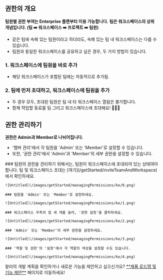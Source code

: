 
## 권한의 개요

<Callout type='warning' emoji="⚠️">**팀원별 권한 부여는 Enterprise 플랜부터 이용 가능합니다.**</Callout>
<Callout type='error' emoji="🚨">**팀은 워크스페이스의 상위 개념입니다. (팀 ➡️ 워크스페이스 ➡️ 프로젝트 ➡️ 팀원)**</Callout>

- 같은 팀에 속해 있는 팀원이라고 하더라도, 속해 있는 팀 내 워크스페이스는 다를 수 있습니다.
- 팀원과 동일한 워크스페이스를 공유하고 싶은 경우, 두 가지 방법이 있습니다.

### 1. 워크스페이스에 팀원을 바로 추가
 - 해당 워크스페이스가 포함된 팀에는 자동적으로 추가됨.

### 2. 팀에 먼저 초대하고, 워크스페이스에 팀원을 추가
 - 두 경우 모두, 초대된 팀원은 팀 내 타 워크스페이스 열람은 불가합니다.
 -  함께 작업할 동료를 팀 그리고 워크스페이스에 초대해요! 🙆🏻‍♀


## 권한 관리하기

<Callout type='warning' emoji="⚠️">**권한은 Admin과 Member로 나뉘어집니다.**</Callout>

- '멤버 관리'에서 각 팀원을 'Admin' 또는 'Member'로 설정할 수 있습니다.
- 또한, '권한 관리'에서 'Admin'과 'Member'의 세부 권한을 설정할 수 있습니다.

<Steps>
    ### 팀원의 권한을 관리하기 위해서는, 팀원이 워크스페이스에 초대되어 있는 상태여야 합니다. 팀 및 워크스페이스 초대는 [여기](/getStarted/inviteTeamAndWorkspace)에서 확인하세요.

    ![Untitled](/images/getStarted/managingPermissions/ko/0.png)

    ### 팀원을 'Admin' 또는 'Member'로 설정하세요.

    ![Untitled](/images/getStarted/managingPermissions/ko/1.png)

    ### 워크스페이스 우측의 점 세 개를 눌러, '권한 설정'을 클릭하세요.

    ![Untitled](/images/getStarted/managingPermissions/ko/2.png)

    ### 'Admin' 또는 'Member'의 세부 권한을 설정하세요.

    ![Untitled](/images/getStarted/managingPermissions/ko/3.png)

    ### '역할 및 권한'의 '설정'에서 각 역할의 색상을 설정할 수도 있습니다.

    ![Untitled](/images/getStarted/managingPermissions/ko/4.png)

</Steps>


<Callout type='info' emoji="🔔">
    왈라의 개발 계획을 확인하거나 새로운 기능을 제안하고 싶으신가요? <a href='https://app.walla.my/support/featureRequest' target="_blank" rel="noopener noreferrer"
                                            style={{textDecoration: 'underline'}}>**제품 로드맵 및 기능 제안**</a> 페이지로
    이동하세요!
</Callout>